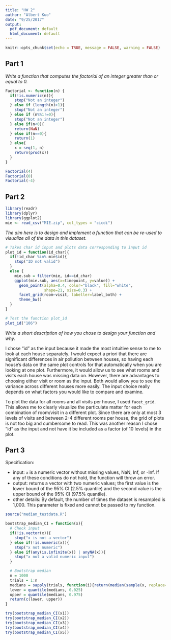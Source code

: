 ```yaml
---
title: "HW 2"
author: "Albert Kuo"
date: "9/25/2017"
output:
  pdf_document: default
  html_document: default
---
```


```r
knitr::opts_chunk$set(echo = TRUE, message = FALSE, warning = FALSE)
```

## Part 1

*Write a function that computes the factorial of an integer greater than or equal to 0.*

```r
Factorial <- function(n) {
  if(!is.numeric(n)){
    stop("Not an integer")
  } else if (length(n)>1){
    stop("Not an integer")
  } else if (n%%1!=0){
    stop("Not an integer")
  } else if(n<0){
    return(NaN)
  } else if(n==0){
    return(1)
  } else{
    x = seq(1, n)
    return(prod(x))
  }
}

Factorial(4)
Factorial(0)
Factorial(-4)
```


## Part 2

```r
library(readr)
library(dplyr)
library(ggplot2)
mie <- read_csv("MIE.zip", col_types = "cicdi")
```

*The aim here is to design and implement a function that can be re-used to visualize all of the data in this dataset.*

```r
# Takes char id input and plots data corresponding to input id 
plot_id = function(id_char){
  if(!id_char %in% mie$id){
    stop("ID not valid")
  }
  else {
    mie.sub = filter(mie, id==id_char)
    ggplot(mie.sub, aes(x=timepoint, y=value)) + 
      geom_point(alpha=0.4, color="black", fill="white", 
                 shape=21, size=0.3) + 
      facet_grid(room~visit, labeller=label_both) + 
      theme_bw()
  }
}

# Test the function plot_id
plot_id("106")
```

*Write a short description of how you chose to design your function and why.*

I chose "id" as the input because it made the most intuitive sense to me to look at each house separately. I would expect a priori that there are significant differences in air pollution between houses, so having each house's data on the same plot controls for that automatically when you are looking at one plot. Furthermore, it would allow us to see what rooms and visits each house was missing data on. However, there are advantages to choosing either visit or room as the input. Both would allow you to see the variance across different houses more easily. The input choice really depends on what factors you would like to compare and examine.

To plot the data for all rooms and all visits per house, I used `facet_grid`. This allows me to clearly visualize the particulate matter for each combination of room/visit in a different plot. Since there are only at most 3 levels of visits and between 2-4 different rooms per house, the grid of plots is not too big and cumbersome to read. This was another reason I chose "id" as the input and not have it be included as a factor (of 10 levels) in the plot.


## Part 3
Specification: 

- input: `x` is a numeric vector without missing values, NaN, Inf, or -Inf. If any of these conditions do not hold, the function will throw an error.  
- output: returns a vector with two numeric values; the first value is the lower bound of the 95% CI (2.5% quantile) and the second value is the upper bound of the 95% CI (97.5% quantile).  
- other details: By default, the number of times the dataset is resampled is 1,000. This parameter is fixed and cannot be passed to my function.   

```r
source("median_testdata.R")

bootstrap_median_CI = function(x){
  # Check input
  if(!is.vector(x)){
    stop("x is not a vector")
  } else if(!is.numeric(x)){
    stop("x not numeric")
  } else if(any(is.infinite(x)) | anyNA(x)){
    stop("x not a valid numeric input")
  }

  # Bootstrap median
  n = 1000
  trials = 1:n
  medians = sapply(trials, function(i){return(median(sample(x, replace=T)))})
  lower = quantile(medians, 0.025)
  upper = quantile(medians, 0.975)
  return(c(lower, upper))
}

try(bootstrap_median_CI(x1))
try(bootstrap_median_CI(x2))
try(bootstrap_median_CI(x3))
try(bootstrap_median_CI(x4))
try(bootstrap_median_CI(x5))
```



